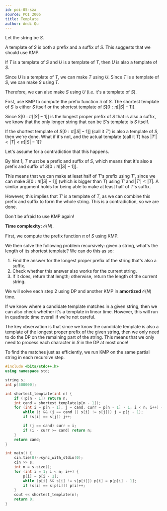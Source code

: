 ```yaml
---
id: poi-05-sza
source: POI 2005
title: Template
author: Andi Qu
---
```


Let the string be $S$.

<Spoiler title="Hint 1">

A template of $S$ is both a prefix and a suffix of $S$. This suggests that we should use KMP.

</Spoiler>

<Spoiler title="Hint 2">

If $T$ is a template of $S$ and $U$ is a template of $T$, then $U$ is also a template of $S$.

<Spoiler title="Proof">

Since $U$ is a template of $T$, we can make $T$ using $U$. Since $T$ is a template of $S$, we can make $S$ using $T$.

Therefore, we can also make $S$ using $U$ (i.e. it's a template of $S$).

</Spoiler>

</Spoiler>

<Spoiler title="Hint 3">

First, use KMP to compute the prefix function $\pi$ of $S$. The shortest template of $S$ is either $S$ itself or the shortest template of $S[0 : \pi[|S| - 1]]$.

<Spoiler title="Proof">

Since $S[0 : \pi[|S| - 1]]$ is the longest proper prefix of $S$ that is also a suffix, we know that the only longer string that can be $S$'s template is $S$ itself.

If the shortest template of $S[0 : \pi[|S| - 1]]$ (call it $T'$) is also a template of $S$, then we're done. What if it's not, and the actual template (call it $T$) has $|T'| < |T| < \pi[|S| - 1]$?

Let's assume for a contradiction that this happens.

By hint 1, $T$ must be a prefix and suffix of $S$, which means that it's also a prefix and suffix of $S[0 : \pi[|S| - 1]]$.

This means that we can make at least half of $T$'s prefix using $T'$, since we can make $S[0 : \pi[|S| - 1]]$ (which is bigger than $T$) using $T'$ and $|T'| < |T|$. A similar argument holds for being able to make at least half of $T$'s suffix.

However, this implies that $T'$ is a template of $T$, as we can combine this prefix and suffix to form the whole string. This is a contradiction, so we are done.

</Spoiler>

</Spoiler>

<Spoiler title="Hint 4">

Don't be afraid to use KMP again!

</Spoiler>

<Spoiler title="Solution">

**Time complexity:** $\mathcal O(N)$.

First, we compute the prefix function $\pi$ of $S$ using KMP.

We then solve the following problem recursively: given a string, what's the length of its shortest template? We can do this as so:
1. Find the answer for the longest proper prefix of the string that's also a suffix.
2. Check whether this answer also works for the current string.
3. If it does, return that length; otherwise, return the length of the current string.

We will solve each step 2 using DP and another KMP in **amortized** $\mathcal O(N)$ time.

If we know where a candidate template matches in a given string, then we can also check whether it's a template in linear time. However, this will run in quadratic time overall if we're not careful.

The key observation is that since we know the candidate template is also a template of the longest proper prefix of the given string, then we only need to do the DP on the remaining part of the string. This means that we only need to process each character in $S$ in the DP at most once!

To find the matches just as efficiently, we run KMP on the same partial string in each recursive step.

```cpp
#include <bits/stdc++.h>
using namespace std;

string s;
int p[500000];

int shortest_template(int n) {
    if (!p[n - 1]) return n;
    int cand = shortest_template(p[n - 1]);
    for (int i = p[n - 1], j = cand, curr = p[n - 1] - 1; i < n; i++) {
        while (j && (j == cand || s[i] != s[j])) j = p[j - 1];
        if (s[i] == s[j]) j++;

        if (j == cand) curr = i;
        if (i - curr >= cand) return n;
    }
    return cand;
}

int main() {
    cin.tie(0)->sync_with_stdio(0);
    cin >> s;
    int n = s.size();
    for (int i = 1; i < n; i++) {
        p[i] = p[i - 1];
        while (p[i] && s[i] != s[p[i]]) p[i] = p[p[i] - 1];
        if (s[i] == s[p[i]]) p[i]++;
    }
    cout << shortest_template(n);
    return 0;
}
```

</Spoiler>